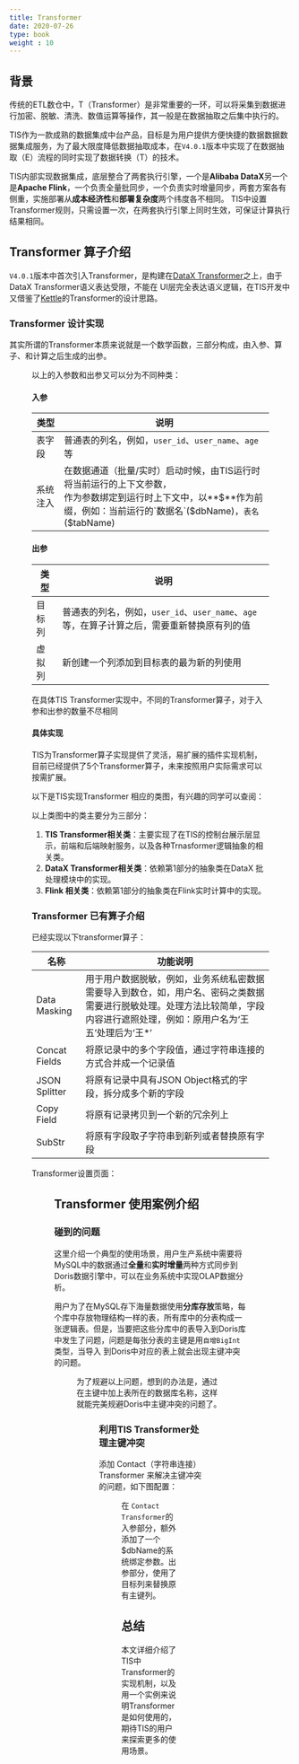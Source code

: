 ```yaml
---
title: Transformer
date: 2020-07-26
type: book
weight : 10
---
```


## 背景

传统的ETL数仓中，T（Transformer）是非常重要的一环，可以将采集到数据进行加密、脱敏、清洗、数值运算等操作，其一般是在数据抽取之后集中执行的。

TIS作为一款成熟的数据集成中台产品，目标是为用户提供方便快捷的数据数据数据集成服务，为了最大限度降低数据抽取成本，在`V4.0.1`版本中实现了在数据抽取（E）流程的同时实现了数据转换（T）的技术。

TIS内部实现数据集成，底层整合了两套执行引擎，一个是**Alibaba DataX**另一个是**Apache Flink**，一个负责全量批同步，一个负责实时增量同步，两套方案各有侧重，实施部署从**成本经济性**和**部署复杂度**两个纬度各不相同。
TIS中设置Transformer规则，只需设置一次，在两套执行引擎上同时生效，可保证计算执行结果相同。

## Transformer 算子介绍

`V4.0.1`版本中首次引入Transformer，是构建在[DataX Transformer](https://github.com/alibaba/DataX/blob/master/transformer/doc/transformer.md)之上，由于DataX Transformer语义表达受限，不能在
UI层完全表达语义逻辑，在TIS开发中又借鉴了[Kettle](https://github.com/pentaho/pentaho-kettle)的Transformer的设计思路。

### Transformer 设计实现

其实所谓的Transformer本质来说就是一个数学函数，三部分构成，由入参、算子、和计算之后生成的出参。
<Figure img={require('./images/operator.jpg')} />
以上的入参数和出参又可以分为不同种类：

#### 入参


|类型|说明|
|-|-|
|表字段|普通表的列名，例如，`user_id`、`user_name`、`age` 等|
|系统注入|在数据通道（批量/实时）启动时候，由TIS运行时将当前运行的上下文参数，<br/>作为参数绑定到运行时上下文中，以**$**作为前缀，例如：当前运行的`数据名`($dbName)，`表名`($tabName)|

#### 出参


|类型|说明|
|-|-|
|目标列|普通表的列名，例如，`user_id`、`user_name`、`age` 等，在算子计算之后，需要重新替换原有列的值|
|虚拟列|新创建一个列添加到目标表的最为新的列使用|

在具体TIS Transformer实现中，不同的Transformer算子，对于入参和出参的数量不尽相同

#### 具体实现

TIS为Transformer算子实现提供了灵活，易扩展的插件实现机制，目前已经提供了5个Transformer算子，未来按照用户实际需求可以按需扩展。

以下是TIS实现Transformer 相应的类图，有兴趣的同学可以查阅：

<Processon id="66580c3ee57102599640d679" height="600px" />

以上类图中的类主要分为三部分：
1. **TIS Transformer相关类**：主要实现了在TIS的控制台展示层显示，前端和后端映射服务，以及各种Trnasformer逻辑抽象的相关类。
2. **DataX Transformer相关类**：依赖第1部分的抽象类在DataX 批处理模块中的实现。
3. **Flink 相关类**：依赖第1部分的抽象类在Flink实时计算中的实现。

### Transformer 已有算子介绍

已经实现以下transformer算子：

|名称| 功能说明|
|-|-|
|Data Masking| 用于用户数据脱敏，例如，业务系统私密数据需要导入到数仓，如，用户名、密码之类数据需要进行脱敏处理。处理方法比较简单，字段内容进行遮照处理，例如：原用户名为‘王五’处理后为‘王*’|
|Concat Fields| 将原记录中的多个字段值，通过字符串连接的方式合并成一个记录值|
|JSON Splitter| 将原有记录中具有JSON Object格式的字段，拆分成多个新的字段|
|Copy Field| 将原有记录拷贝到一个新的冗余列上|
|SubStr| 将原有字段取子字符串到新列或者替换原有字段 |

Transformer设置页面：
<Figure img={require('./images/useable_transformer_operator.png')} />

## Transformer 使用案例介绍

### 碰到的问题
这里介绍一个典型的使用场景，用户生产系统中需要将MySQL中的数据通过**全量**和**实时增量**两种方式同步到Doris数据引擎中，可以在业务系统中实现OLAP数据分析。

用户为了在MySQL存下海量数据使用**分库存放**策略，每个库中存放物理结构一样的表，所有库中的分表构成一张逻辑表。但是，当要把这些分库中的表导入到Doris库中发生了问题，问题是每张分表的主键是用`自增BigInt`类型，当导入
到Doris中对应的表上就会出现主键冲突的问题。
<Figure img={require('./images/mysql_sync_id_conflict.jpg')} />
为了规避以上问题，想到的办法是，通过在主键中加上表所在的数据库名称，这样就能完美规避Doris中主键冲突的问题了。
<Figure img={require('./images/mysql_sync_id_conflict_resolve.jpg')} />


### 利用TIS Transformer处理主键冲突
添加 Contact（字符串连接） Transformer 来解决主键冲突的问题，如下图配置：
<Figure img={require('./images/add_contact_resolve_id_conflict.png')} />

在 `Contact Transformer`的入参部分，额外添加了一个 $dbName的系统绑定参数。出参部分，使用了目标列来替换原有主键列。

## 总结

本文详细介绍了TIS中Transformer的实现机制，以及用一个实例来说明Transformer是如何使用的，期待TIS的用户来探索更多的使用场景。




